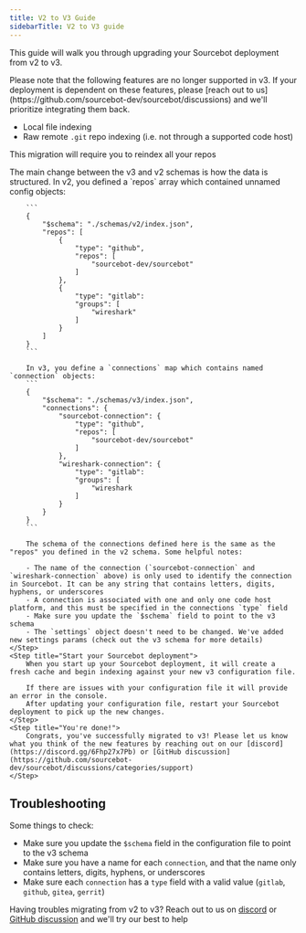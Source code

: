 ```yaml
---
title: V2 to V3 Guide
sidebarTitle: V2 to V3 guide
---
```


This guide will walk you through upgrading your Sourcebot deployment from v2 to v3. 

<Warning>
Please note that the following features are no longer supported in v3. If your deployment is dependent on these features, please [reach out to us](https://github.com/sourcebot-dev/sourcebot/discussions) and we'll prioritize integrating them
back.

- Local file indexing
- Raw remote `.git` repo indexing (i.e. not through a supported code host)
</Warning>

<Warning>This migration will require you to reindex all your repos</Warning>

<Steps>
    <Step title="Spin down deployment">
    </Step>
    <Step title="Delete Sourcebot cache (.sourcebot directory)">
    </Step>
    <Step title="Migrate your configuration file to the v3 schema">
        The main change between the v3 and v2 schemas is how the data is structured. In v2, you defined a `repos` array which contained unnamed config objects:

        ```
        {
            "$schema": "./schemas/v2/index.json",
            "repos": [
                {
                    "type": "github",
                    "repos": [
                        "sourcebot-dev/sourcebot"
                    ]
                },
                {
                    "type": "gitlab":
                    "groups": [
                        "wireshark"
                    ]
                }
            ]
        }
        ```

        In v3, you define a `connections` map which contains named `connection` objects:
        ```
        {
            "$schema": "./schemas/v3/index.json",
            "connections": {
                "sourcebot-connection": {
                    "type": "github",
                    "repos": [
                        "sourcebot-dev/sourcebot"
                    ]
                },
                "wireshark-connection": {
                    "type": "gitlab":
                    "groups": [
                        "wireshark
                    ]
                }
            }
        }
        ```

        The schema of the connections defined here is the same as the "repos" you defined in the v2 schema. Some helpful notes:
        
        - The name of the connection (`sourcebot-connection` and `wireshark-connection` above) is only used to identify the connection in Sourcebot. It can be any string that contains letters, digits, hyphens, or underscores
        - A connection is associated with one and only one code host platform, and this must be specified in the connections `type` field
        - Make sure you update the `$schema` field to point to the v3 schema
        - The `settings` object doesn't need to be changed. We've added new settings params (check out the v3 schema for more details)
    </Step>
    <Step title="Start your Sourcebot deployment">
        When you start up your Sourcebot deployment, it will create a fresh cache and begin indexing against your new v3 configuration file. 
        
        If there are issues with your configuration file it will provide an error in the console.
        After updating your configuration file, restart your Sourcebot deployment to pick up the new changes.
    </Step>
    <Step title="You're done!">
        Congrats, you've successfully migrated to v3! Please let us know what you think of the new features by reaching out on our [discord](https://discord.gg/6Fhp27x7Pb) or [GitHub discussion](https://github.com/sourcebot-dev/sourcebot/discussions/categories/support)
    </Step>
</Steps>

## Troubleshooting

Some things to check:

- Make sure you update the `$schema` field in the configuration file to point to the v3 schema
- Make sure you have a name for each `connection`, and that the name only contains letters, digits, hyphens, or underscores
- Make sure each `connection` has a `type` field with a valid value (`gitlab`, `github`, `gitea`, `gerrit`)

Having troubles migrating from v2 to v3? Reach out to us on [discord](https://discord.gg/6Fhp27x7Pb) or [GitHub discussion](https://github.com/sourcebot-dev/sourcebot/discussions/categories/support) and we'll try our best to help